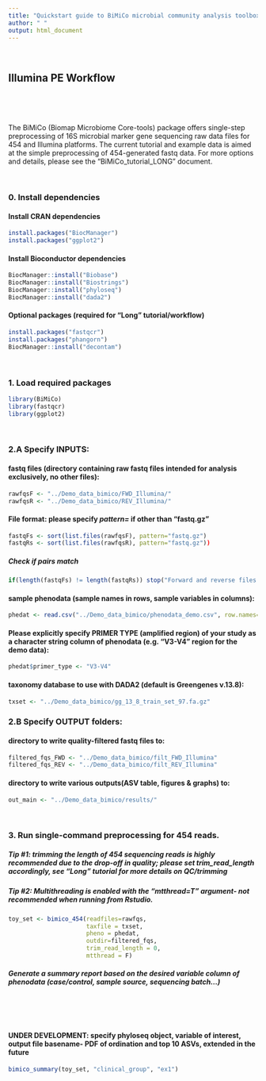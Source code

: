 ```yaml
---
title: "Quickstart guide to BiMiCo microbial community analysis toolbox"
author: " "
output: html_document
---
```


<br>

## Illumina PE Workflow

<br>

<br>

The BiMiCo (Biomap Microbiome Core-tools) package offers single-step preprocessing of 16S microbial marker gene sequencing raw data files for 454 and Illumina platforms.
The current tutorial and example data is aimed at the simple preprocessing of 454-generated fastq data. For more options and details, please see the "BiMiCo_tutorial_LONG" document.

<br>


### 0. Install dependencies

#### Install CRAN dependencies

```r
install.packages("BiocManager") 
install.packages("ggplot2")
```

#### Install Bioconductor dependencies

```r
BiocManager::install("Biobase") 
BiocManager::install("Biostrings") 
BiocManager::install("phyloseq") 
BiocManager::install("dada2")
```

#### Optional packages (required for "Long" tutorial/workflow)

```r
install.packages("fastqcr") 
install.packages("phangorn") 
BiocManager::install("decontam")
```

<br>


### 1. Load required packages

```r
library(BiMiCo) 
library(fastqcr)
library(ggplot2) 
```

<br>


### 2.A Specify INPUTS:

#### fastq files (directory containing raw fastq files intended for analysis exclusively, no other files):

```r
rawfqsF <- "../Demo_data_bimico/FWD_Illumina/"
rawfqsR <- "../Demo_data_bimico/REV_Illumina/"
```

#### File format: please specify *pattern=* if other than "fastq.gz"
```r
fastqFs <- sort(list.files(rawfqsF), pattern="fastq.gz")
fastqRs <- sort(list.files(rawfqsR), pattern="fastq.gz"))
```

##### Check if pairs match
```r
if(length(fastqFs) != length(fastqRs)) stop("Forward and reverse files do not match.")
```

#### sample phenodata (sample names in rows, sample variables in columns):

```r
phedat <- read.csv("../Demo_data_bimico/phenodata_demo.csv", row.names=1)
```

#### Please explicitly specify **PRIMER TYPE** (amplified region) of your study as a character string column of phenodata (e.g. "V3-V4" region for the demo data):

```r
phedat$primer_type <- "V3-V4"
```

#### taxonomy database to use with DADA2 (default is Greengenes v.13.8):

```r
txset <- "../Demo_data_bimico/gg_13_8_train_set_97.fa.gz"
```

### 2.B Specify OUTPUT folders:

#### directory to write quality-filtered fastq files to:

```r
filtered_fqs_FWD <- "../Demo_data_bimico/filt_FWD_Illumina"
filtered_fqs_REV <- "../Demo_data_bimico/filt_REV_Illumina"
```

#### directory to write various outputs(ASV table, figures & graphs) to:

```r
out_main <- "../Demo_data_bimico/results/"
```

<br>


### 3. Run single-command preprocessing for 454 reads. 
##### *Tip #1: trimming the length of 454 sequencing reads is highly recommended due to the drop-off in quality; please set trim_read_length accordingly, see "Long" tutorial for more details on QC/trimming*
##### *Tip #2: Multithreading is enabled with the "mtthread=T" argument- not recommended when running from Rstudio.*

```r
toy_set <- bimico_454(readfiles=rawfqs, 
                      taxfile = txset,
                      pheno = phedat,
                      outdir=filtered_fqs,
                      trim_read_length = 0,
                      mtthread = F)
```

##### Generate a summary report based on the desired variable column of phenodata (case/control, sample source, sequencing batch...)

<br>


<br>


#### UNDER DEVELOPMENT: specify phyloseq object, variable of interest, output file basename- PDF of ordination and top 10 ASVs, extended in the future

```r
bimico_summary(toy_set, "clinical_group", "ex1")
```



